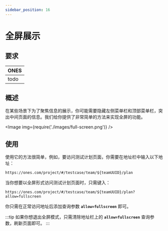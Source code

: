 ```yaml
---
sidebar_position: 16
---
```



# 全屏展示

## 要求

| **ONES** |
| :------- |
| todo     |

## 概述

在某些场景下为了聚焦信息的展示，你可能需要隐藏左侧菜单栏和顶部菜单栏，突出中间页面的信息。我们给你提供了非常简单的方法来实现全屏的功能。

<Image img={require('./images/full-screen.png')} />

## 使用

使用它的方法很简单，例如，要访问测试计划页面，你需要在地址栏中输入以下地址：

```shell
https://ones.com/project/#/testcase/team/${teamUUID}/plan
```

当你想要以全屏形式访问测试计划页面时，只需键入：

```shell
https://ones.com/project/#/testcase/team/${teamUUID}/plan?allow=fullscreen
```

你只需在正常访问地址后添加查询参数 **`allow=fullscreen`** 即可。

:::tip
如果你想退出全屏模式，只需清除地址栏上的 **`allow=fullscreen`** 查询参数，刷新页面即可。
:::
